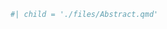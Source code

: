 <!-- Information for title page -->
\author{Timothy Ruel}
\title{A Bayesian Approximation to the Integrated Likelihood Function with Applications in Meta-Analysis}
\degree{DOCTOR OF PHILOSOPHY}
\field{Statistics} 
\graduationmonth{September}
\graduationyear{2023}

\abstract	

```r
#| child = './files/Abstract.qmd'
```

\renewcommand\contentsname{Table of Contents}
\hypersetup{linkcolor=black}
\tableofcontents		 
		